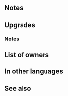 {{Weapon Infobox
|tagid=SID_エイド＋
|intID=3381
|image=wep_rd051
|exclusive=0
|weaponType=Colorless Staff
|cost=300
|might=12
|range=2
|effect=At start of turn, restores 10 HP to ally that has been dealt the most damage. (Excludes unit.)
|statModifiers=0,12,0,0,0
|required=Aid
|refinePaths=default
|refineSP=350
|refineMedals=500
|refineStones=50
|tagidExtraSkill1=神
|effectSkill1=Calculates damage from staff like other weapons.
|iconSkill1=Wrathful Staff W.png
|tagidExtraSkill2=幻
|effectSkill2=Foe cannot counterattack.
|iconSkill2=Dazzling Staff W.png
|properties=random_owner
}}
==Notes==
{{HealDamagedAlly}}

==Upgrades==
{{Weapon Upgrade List}}
===Notes===
{{Staff Plus Refines}}
==List of owners==
{{Skill Hero List}}
==In other languages==
{{OtherLanguages
|japanese=エイド＋
|german=Beihilfe+
|spanishEU=Auxilio +
|spanishLA=Auxilio +
|french=Assistance +
|italian=Conforto+
|chineseTW=救護＋
|portuguese=Amparo+
}}
==See also==
{{See also skills|cond=Description LIKE '%At start of turn, restores%HP to ally that has been dealt the most damage%'}}
{{Weapons Navbox}}